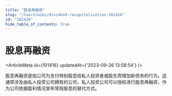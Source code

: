 ```yaml
---
title: "股息再融资"
slug: "/learn/wiki/dividend-recapitalization-101416"
id: "101416"
hide_table_of_contents: true
---
```



# 股息再融资

<ArticleMeta id={101416} updatedAt={'2023-09-26 13:58:54'} />
<div className='border-solid border-b border-t-0 my-4 border-[var(--ifm-color-gray-300)]' />

股息再融资是指公司为支付特别股息给私人投资者或股东而增加新债务的行为。这通常涉及由私人投资公司拥有的公司，私人投资公司可以授权进行股息再融资，作为公司依据盈利情况宣布常规股息的替代方式。
